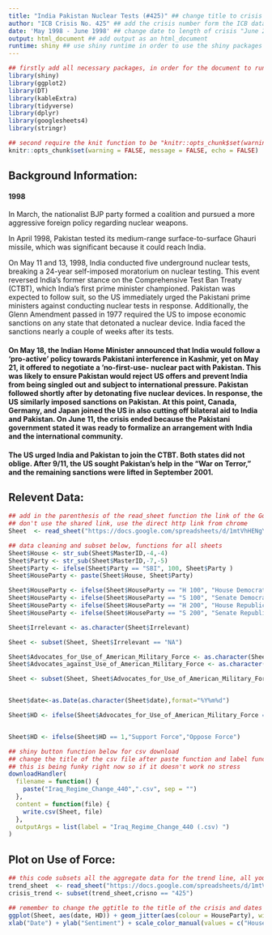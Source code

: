 ```yaml
---
title: "India Pakistan Nuclear Tests (#425)" ## change title to crisis name ie. "Iraq Regime Change Crisis (440)"
author: "ICB Crisis No. 425" ## add the crisis number form the ICB data set "ICB Crisis No. 440"
date: 'May 1998 - June 1998' ## change date to length of crisis "June 2002 - May 2003"
output: html_document ## add output as an html_document
runtime: shiny ## use shiny runtime in order to use the shiny packages for applications
---
```


```r
## firstly add all necessary packages, in order for the document to run, the packages must be first installed via the console unless you already have them in your RStudio, use "install_packages" as the command in the console
library(shiny)
library(ggplot2)
library(DT)
library(kableExtra)
library(tidyverse)
library(dplyr)
library(googlesheets4)
library(stringr)

## second require the knit function to be "knitr::opts_chunk$set(warning = FALSE, message = FALSE, echo = FALSE)" in order for all output to go from Rmarkdown to HTML
knitr::opts_chunk$set(warning = FALSE, message = FALSE, echo = FALSE)
```

## Background Information:
#### __1998__
In March, the nationalist BJP party formed a coalition and pursued a more aggressive foreign policy regarding nuclear weapons. 

In April 1998, Pakistan tested its medium-range surface-to-surface Ghauri missile, which was significant because it could reach India. 

On May 11 and 13, 1998, India conducted five underground nuclear tests, breaking a 24-year self-imposed moratorium on nuclear testing. This event reversed India’s former stance on the Comprehensive Test Ban Treaty (CTBT), which India’s first prime minister championed. Pakistan was expected to follow suit, so the US immediately urged the Pakistani prime ministers against conducting nuclear tests in response. Additionally, the Glenn Amendment passed in 1977 required the US to impose economic sanctions on any state that detonated a nuclear device. India faced the sanctions nearly a couple of weeks after its tests. 


#### On May 18, the Indian Home Minister announced that India would follow a ‘pro-active’ policy towards Pakistani interference in Kashmir, yet on May 21, it offered to negotiate a ‘no-first-use- nuclear pact with Pakistan. This was likely to ensure Pakistan would reject US offers and prevent India from being singled out and subject to international pressure. Pakistan followed shortly after by detonating five nuclear devices. In response, the US similarly imposed sanctions on Pakistan. At this point, Canada, Germany, and Japan joined the US in also cutting off bilateral aid to India and Pakistan. On June 11, the crisis ended because the Pakistani government stated it was ready to formalize an arrangement with India and the international community. 

#### The US urged India and Pakistan to join the CTBT. Both states did not oblige. After 9/11, the US sought Pakistan’s help in the “War on Terror,” and the remaining sanctions were lifted in September 2001. 


## Relevent Data:
```r
## add in the parenthesis of the read_sheet function the link of the Google sheet
## don't use the shared link, use the direct http link from chrome
Sheet  <- read_sheet("https://docs.google.com/spreadsheets/d/1mtVhHENgYyFaApb914Cc2R_KD3SuoME0ScAxW_oQTRE/edit#gid=1276040235")

## data cleaning and subset below, functions for all sheets
Sheet$House <- str_sub(Sheet$MasterID,-4,-4)
Sheet$Party <- str_sub(Sheet$MasterID,-7,-5)
Sheet$Party <- ifelse(Sheet$Party == "SBI", 100, Sheet$Party )
Sheet$HouseParty <- paste(Sheet$House, Sheet$Party)

Sheet$HouseParty <- ifelse(Sheet$HouseParty == "H 100", "House Democrat", Sheet$HouseParty)
Sheet$HouseParty <- ifelse(Sheet$HouseParty == "S 100", "Senate Democrat", Sheet$HouseParty)
Sheet$HouseParty <- ifelse(Sheet$HouseParty == "H 200", "House Republican", Sheet$HouseParty)
Sheet$HouseParty <- ifelse(Sheet$HouseParty == "S 200", "Senate Republican", Sheet$HouseParty)

Sheet$Irrelevant <- as.character(Sheet$Irrelevant)

Sheet <- subset(Sheet, Sheet$Irrelevant == "NA")

Sheet$Advocates_for_Use_of_American_Military_Force <- as.character(Sheet$Advocates_for_Use_of_American_Military_Force)
Sheet$Advocates_against_Use_of_American_Military_Force <- as.character(Sheet$Advocates_against_Use_of_American_Military_Force)

Sheet <- subset(Sheet, Sheet$Advocates_for_Use_of_American_Military_Force == 1 | Sheet$Advocates_against_Use_of_American_Military_Force == 1)


Sheet$date<-as.Date(as.character(Sheet$date),format="%Y%m%d")

Sheet$HD <- ifelse(Sheet$Advocates_for_Use_of_American_Military_Force == "NA",0,1)


Sheet$HD <- ifelse(Sheet$HD == 1,"Support Force","Oppose Force")

## shiny button function below for csv download
## change the title of the csv file after paste function and label function
## this is being funky right now so if it doesn't work no stress
downloadHandler(
  filename = function() { 
    paste("Iraq_Regime_Change_440",".csv", sep = "")
  }, 
  content = function(file) {
    write.csv(Sheet, file)
  },
  outputArgs = list(label = "Iraq_Regime_Change_440 (.csv) ")
)

```

## Plot on Use of Force:
```r
## this code subsets all the aggregate data for the trend line, all you have to do to retrieve the trend line for your crisis is change the crisno == "440" value to whatever crisis number the new crisis has
trend_sheet  <- read_sheet("https://docs.google.com/spreadsheets/d/1mtVhHENgYyFaApb914Cc2R_KD3SuoME0ScAxW_oQTRE/edit#gid=1276040235")
crisis_trend <- subset(trend_sheet,crisno == "425")

## remember to change the ggtitle to the title of the crisis and dates
ggplot(Sheet, aes(date, HD)) + geom_jitter(aes(colour = HouseParty), width = 2, height = 0.3, size = 3, alpha = .6)  + ggtitle("India Pakistan Nuclear Tests 1998") +  
xlab("Date") + ylab("Sentiment") + scale_color_manual(values = c("House Democrat" = "dodgerblue2", "House Republican"="red","Senate Democrat" = "dark blue", "Senate Republican" = "firebrick4")) + geom_line(data=crisis_trend, aes(x= as.Date(speech_cutoff_date), y = avg_agg_support))


```